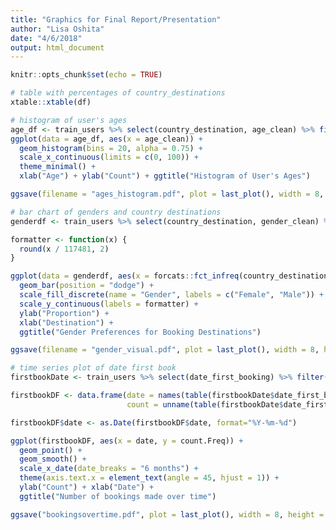 ```yaml
---
title: "Graphics for Final Report/Presentation"
author: "Lisa Oshita"
date: "4/6/2018"
output: html_document
---
```


```r
knitr::opts_chunk$set(echo = TRUE)
```

```r
# table with percentages of country_destinations
xtable::xtable(df)
```

```r
# histogram of user's ages 
age_df <- train_users %>% select(country_destination, age_clean) %>% filter(age_clean > 0)
ggplot(data = age_df, aes(x = age_clean)) + 
  geom_histogram(bins = 20, alpha = 0.75) + 
  scale_x_continuous(limits = c(0, 100)) + 
  theme_minimal() + 
  xlab("Age") + ylab("Count") + ggtitle("Histogram of User's Ages")

ggsave(filename = "ages_histogram.pdf", plot = last_plot(), width = 8, height = 5)
```


```r
# bar chart of genders and country destinations 
genderdf <- train_users %>% select(country_destination, gender_clean) %>% filter(gender_clean != "unknown")

formatter <- function(x) {
  round(x / 117481, 2)
}

ggplot(data = genderdf, aes(x = forcats::fct_infreq(country_destination), fill = gender_clean)) + 
  geom_bar(position = "dodge") + 
  scale_fill_discrete(name = "Gender", labels = c("Female", "Male")) + 
  scale_y_continuous(labels = formatter) + 
  ylab("Proportion") + 
  xlab("Destination") + 
  ggtitle("Gender Preferences for Booking Destinations")

ggsave(filename = "gender_visual.pdf", plot = last_plot(), width = 8, height = 5)
```

```r
# time series plot of date first book 
firstbookDate <- train_users %>% select(date_first_booking) %>% filter(date_first_booking != "")

firstbookDF <- data.frame(date = names(table(firstbookDate$date_first_booking)),
                          count = unname(table(firstbookDate$date_first_booking)))

firstbookDF$date <- as.Date(firstbookDF$date, format="%Y-%m-%d")

ggplot(firstbookDF, aes(x = date, y = count.Freq)) + 
  geom_point() + 
  geom_smooth() + 
  scale_x_date(date_breaks = "6 months") + 
  theme(axis.text.x = element_text(angle = 45, hjust = 1)) + 
  ylab("Count") + xlab("Date") + 
  ggtitle("Number of bookings made over time")

ggsave("bookingsovertime.pdf", plot = last_plot(), width = 8, height = 5)
```








